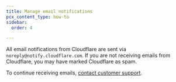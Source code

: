 ```yaml
---
title: Manage email notifications
pcx_content_type: how-to
sidebar:
  order: 4

---
```


All email notifications from Cloudflare are sent via `noreply@notify.cloudflare.com`. If you are not receiving emails from Cloudflare, you may have marked Cloudflare as spam.

To continue receiving emails, [contact customer support](/support/contacting-cloudflare-support/).
